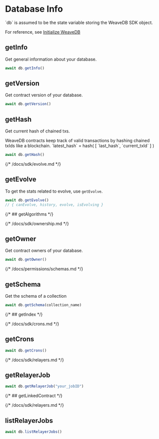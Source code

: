 
# Database Info

<Callout type="info" emoji="💡">
`db` is assumed to be the state variable storing the WeaveDB SDK object.

For reference, see [Initialize WeaveDB](/quick-start#initialize-weavedb)
</Callout>

## getInfo

Get general information about your database.

```js copy
await db.getInfo()
```

## getVersion

Get contract version of your database.

```js copy
await db.getVersion()
```

## getHash

Get current hash of chained txs. 

<Callout type="info" emoji="💡">
WeaveDB contracts keep track of valid transactions by hashing chained txIds like a blockchain.  
`latest_hash` = hash( [ `last_hash`, `current_txId` ] )
</Callout>

```js copy
await db.getHash()
```

{/* /docs/sdk/evolve.md */}
## getEvolve

To get the stats related to evolve, use `getEvolve`.

```js copy
await db.getEvolve()
// { canEvolve, history, evolve, isEvolving }
```

{/* ## getAlgorithms */}

{/* /docs/sdk/ownership.md */}
## getOwner

Get contract owners of your database.

```js copy
await db.getOwner()
```

{/* /docs/permissions/schemas.md */}
## getSchema

Get the schema of a collection

```js copy
await db.getSchema(collection_name)
```

{/* ## getIndex */}


{/* /docs/sdk/crons.md */}
## getCrons

```js copy
await db.getCrons()
```

{/* /docs/sdk/relayers.md */}
## getRelayerJob

```js copy
await db.getRelayerJob("your_jobID")
```

{/* ## getLinkedContract */}


{/* /docs/sdk/relayers.md */}
## listRelayerJobs

```js copy
await db.listRelayerJobs()
```